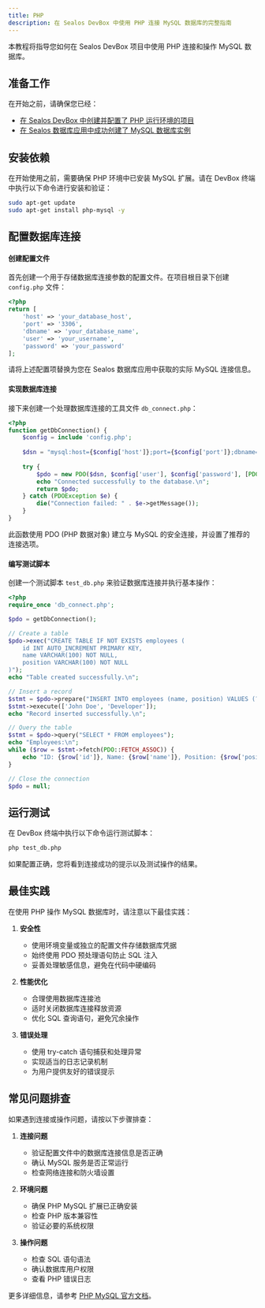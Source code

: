 ```yaml
---
title: PHP
description: 在 Sealos DevBox 中使用 PHP 连接 MySQL 数据库的完整指南
---
```


本教程将指导您如何在 Sealos DevBox 项目中使用 PHP 连接和操作 MySQL 数据库。

## 准备工作

在开始之前，请确保您已经：

- [在 Sealos DevBox 中创建并配置了 PHP 运行环境的项目](/docs/guides/fundamentals/create-a-project)
- [在 Sealos 数据库应用中成功创建了 MySQL 数据库实例](./)

## 安装依赖

在开始使用之前，需要确保 PHP 环境中已安装 MySQL 扩展。请在 DevBox 终端中执行以下命令进行安装和验证：

```bash
sudo apt-get update
sudo apt-get install php-mysql -y
```

## 配置数据库连接

<div className='steps [&_h4]:step'>

#### 创建配置文件

首先创建一个用于存储数据库连接参数的配置文件。在项目根目录下创建 `config.php` 文件：

```php title="config.php"
<?php
return [
    'host' => 'your_database_host',
    'port' => '3306',
    'dbname' => 'your_database_name',
    'user' => 'your_username',
    'password' => 'your_password'
];
```

请将上述配置项替换为您在 Sealos 数据库应用中获取的实际 MySQL 连接信息。

#### 实现数据库连接

接下来创建一个处理数据库连接的工具文件 `db_connect.php`：

```php title="db_connect.php"
<?php
function getDbConnection() {
    $config = include 'config.php';
    
    $dsn = "mysql:host={$config['host']};port={$config['port']};dbname={$config['dbname']};charset=utf8mb4";
    
    try {
        $pdo = new PDO($dsn, $config['user'], $config['password'], [PDO::ATTR_ERRMODE => PDO::ERRMODE_EXCEPTION]);
        echo "Connected successfully to the database.\n";
        return $pdo;
    } catch (PDOException $e) {
        die("Connection failed: " . $e->getMessage());
    }
}
```

此函数使用 PDO (PHP 数据对象) 建立与 MySQL 的安全连接，并设置了推荐的连接选项。

#### 编写测试脚本

创建一个测试脚本 `test_db.php` 来验证数据库连接并执行基本操作：

```php title="test_db.php"
<?php
require_once 'db_connect.php';

$pdo = getDbConnection();

// Create a table
$pdo->exec("CREATE TABLE IF NOT EXISTS employees (
    id INT AUTO_INCREMENT PRIMARY KEY,
    name VARCHAR(100) NOT NULL,
    position VARCHAR(100) NOT NULL
)");
echo "Table created successfully.\n";

// Insert a record
$stmt = $pdo->prepare("INSERT INTO employees (name, position) VALUES (?, ?)");
$stmt->execute(['John Doe', 'Developer']);
echo "Record inserted successfully.\n";

// Query the table
$stmt = $pdo->query("SELECT * FROM employees");
echo "Employees:\n";
while ($row = $stmt->fetch(PDO::FETCH_ASSOC)) {
    echo "ID: {$row['id']}, Name: {$row['name']}, Position: {$row['position']}\n";
}

// Close the connection
$pdo = null;
```

</div>

## 运行测试

在 DevBox 终端中执行以下命令运行测试脚本：

```bash
php test_db.php
```

如果配置正确，您将看到连接成功的提示以及测试操作的结果。

## 最佳实践

在使用 PHP 操作 MySQL 数据库时，请注意以下最佳实践：

1. **安全性**
   - 使用环境变量或独立的配置文件存储数据库凭据
   - 始终使用 PDO 预处理语句防止 SQL 注入
   - 妥善处理敏感信息，避免在代码中硬编码

2. **性能优化**
   - 合理使用数据库连接池
   - 适时关闭数据库连接释放资源
   - 优化 SQL 查询语句，避免冗余操作

3. **错误处理**
   - 使用 try-catch 语句捕获和处理异常
   - 实现适当的日志记录机制
   - 为用户提供友好的错误提示

## 常见问题排查

如果遇到连接或操作问题，请按以下步骤排查：

1. **连接问题**
   - 验证配置文件中的数据库连接信息是否正确
   - 确认 MySQL 服务是否正常运行
   - 检查网络连接和防火墙设置

2. **环境问题**
   - 确保 PHP MySQL 扩展已正确安装
   - 检查 PHP 版本兼容性
   - 验证必要的系统权限

3. **操作问题**
   - 检查 SQL 语句语法
   - 确认数据库用户权限
   - 查看 PHP 错误日志

更多详细信息，请参考 [PHP MySQL 官方文档](https://www.php.net/manual/zh/book.mysql.php)。